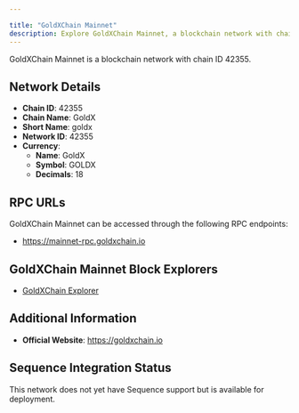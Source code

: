```yaml
---

title: "GoldXChain Mainnet"
description: Explore GoldXChain Mainnet, a blockchain network with chain ID 42355. Learn about its native currency, GoldX, and how to interact with the network.
---
```




GoldXChain Mainnet is a blockchain network with chain ID 42355.

## Network Details

- **Chain ID**: 42355
- **Chain Name**: GoldX
- **Short Name**: goldx
- **Network ID**: 42355
- **Currency**: 
  - **Name**: GoldX
  - **Symbol**: GOLDX
  - **Decimals**: 18

## RPC URLs

GoldXChain Mainnet can be accessed through the following RPC endpoints:

- https://mainnet-rpc.goldxchain.io

## GoldXChain Mainnet Block Explorers

- [GoldXChain Explorer](https://explorer.goldxchain.io)

## Additional Information

- **Official Website**: https://goldxchain.io

## Sequence Integration Status

This network does not yet have Sequence support but is available for deployment.
